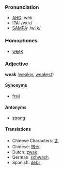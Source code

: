 ===Pronunciation===
*[[w:AHD|AHD]]: wēk
*[[w:IPA|IPA]]: /wiːk/
*[[w:SAMPA|SAMPA]]: /wi:k/

===Homophones===
*[[week]]

===Adjective===
'''weak''' ([[weaker]], [[weakest]])

====Synonyms====
*[[frail]]

====Antonyms====
*[[strong]]

====Translations====
*Chinese Characters: [[尢]]
*Chinese: [[微弱]]
*Dutch: [[zwak]]
*German: [[schwach]]
*Spanish: [[débil]]